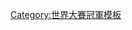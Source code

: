 {{Navbox
|bodyclass=hlist

| name  = 1999年世界大賽冠軍紐約洋基隊名單
| title = [[紐約洋基|<span style="color:white;">紐約洋基</span>]] [[1999年世界大賽|<span style="color:white;">1999年世界大賽</span>]]冠軍名單
| titlestyle = background:#1c2841; color:white;
| belowstyle = background:#C0C0C0; color:#1c2841;
| list1 = 
* 2 [[德瑞克·基特]]
*11 [[查克·諾布勞克]]
*13 [[吉姆·雷瑞茲]]
*14 [[伊良部秀輝]]
*17 [[瑞奇·李迪]]
*18 [[史考特·布羅修斯]]
*19 [[路易斯·索荷]]
*20 [[荷黑·波沙達]]
*21 [[保羅·歐尼爾 (棒球員)|保羅·歐尼爾]]
*22 [[羅傑·克萊門斯]]
*24 [[提諾·馬丁尼茲]]
*25 [[喬·吉拉迪]]
*26 [[奧蘭多·赫南德茲]] (美聯冠軍賽MVP)
*27 [[艾倫·華森]]
*28 [[查德·柯提斯]]
*29 [[麥克·史丹頓]]
*35 [[克雷·貝林傑]]
*36 [[大衛·孔恩]]
*38 [[傑森·葛林斯利]]
*39 [[達里爾·斯塔比雷]]
*42 [[馬里安諾·李維拉]] ([[世界大賽最有價值球員獎|世界大賽MVP]])
*43 [[傑夫·尼爾森]]
*45 [[齊利·戴維斯]]
*46 [[安迪·派提特]]
*47 [[沙恩·史賓塞]]
*51 [[伯尼·威廉斯]]
*55 [[拉米羅·曼多薩]]
| list2 = 總教練 6 [[喬·托瑞]]
| list3 = 
* 三壘指導教練 30 [[威利·藍道夫]]
* 投手教練 34 [[梅爾·史陶德邁爾]]
* 牛棚教練 40 [[湯尼·克隆寧格]]
* 打擊教練 49 [[克里斯·錢布里斯]]
* 板凳教練 50 [[唐·辛默]]
* 一壘指導教練 53 [[荷西·卡登諾]]
|below = 
* [[1999年美國職棒大聯盟球季|<span style="color:#1c2841;">例行賽</span>]]
* [[1999年美國聯盟分區賽|<span style="color:#1c2841;">美聯分區賽</span>]]
* [[1999年美國聯盟冠軍賽|<span style="color:#1c2841;">美聯冠軍賽</span>]]
}}<noinclude>
[[Category:世界大賽冠軍模板]]
</noinclude>